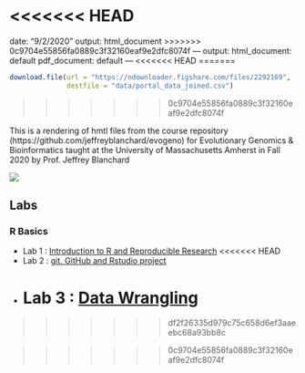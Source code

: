 <<<<<<< HEAD
=======
date: "9/2/2020"
output: html_document
>>>>>>> 0c9704e55856fa0889c3f32160eaf9e2dfc8074f
---
output:
  html_document: default
  pdf_document: default
---
<<<<<<< HEAD
=======
```r
download.file(url = "https://ndownloader.figshare.com/files/2292169",
              destfile = "data/portal_data_joined.csv")
```
>>>>>>> 0c9704e55856fa0889c3f32160eaf9e2dfc8074f

This is a rendering of hmtl files from the course repository  (https://github.com/jeffreyblanchard/evogeno) for Evolutionary Genomics & Bioinformatics taught at the University of Massachusetts Amherst in Fall 2020 by Prof. Jeffrey Blanchard

![](images/HF_portrait3.png)

## Labs

### R Basics

* Lab 1 : [Introduction to R and Reproducible Research](Lab1.html)
<<<<<<< HEAD
* Lab 2 : [git, GitHub and Rstudio project](Lab2.html)
* Lab 3 : [Data Wrangling](Lab3A.html, Lab3B.html)
=======

>>>>>>> df2f26335d979c75c658d6ef3aaeebc68a93bb8c


>>>>>>> 0c9704e55856fa0889c3f32160eaf9e2dfc8074f
